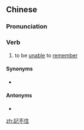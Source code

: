 {{also|记不住}}
==Chinese==
{{zh-forms|s=记不住|type=12}}

===Pronunciation===
{{zh-pron
|m=jì不zhù,tl2=y
|cat=v
}}

===Verb===
{{zh-verb}}

# to be [[unable]] to [[remember]]

====Synonyms====
* {{zh-l|記不得|tr=jìbude}}

====Antonyms====
* {{zh-l|記得}}

[[zh:記不住]]